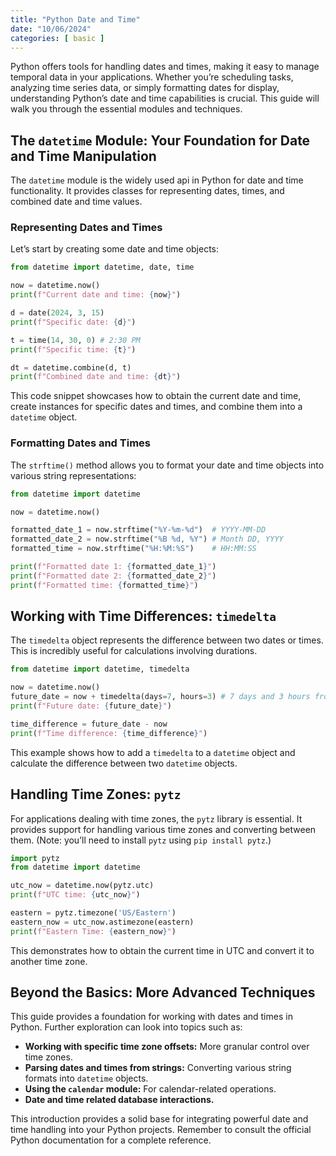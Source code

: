 ```yaml
---
title: "Python Date and Time"
date: "10/06/2024"
categories: [ basic ]
---
```



Python offers tools for handling dates and times, making it easy to manage temporal data in your applications. Whether you're scheduling tasks, analyzing time series data, or simply formatting dates for display, understanding Python's date and time capabilities is crucial. This guide will walk you through the essential modules and techniques.

## The `datetime` Module: Your Foundation for Date and Time Manipulation

The `datetime` module is the widely used api in Python for date and time functionality. It provides classes for representing dates, times, and combined date and time values.

### Representing Dates and Times

Let's start by creating some date and time objects:

```python
from datetime import datetime, date, time

now = datetime.now()
print(f"Current date and time: {now}")

d = date(2024, 3, 15)
print(f"Specific date: {d}")

t = time(14, 30, 0) # 2:30 PM
print(f"Specific time: {t}")

dt = datetime.combine(d, t)
print(f"Combined date and time: {dt}")
```

This code snippet showcases how to obtain the current date and time, create instances for specific dates and times, and combine them into a `datetime` object.

### Formatting Dates and Times

The `strftime()` method allows you to format your date and time objects into various string representations:

```python
from datetime import datetime

now = datetime.now()

formatted_date_1 = now.strftime("%Y-%m-%d")  # YYYY-MM-DD
formatted_date_2 = now.strftime("%B %d, %Y") # Month DD, YYYY
formatted_time = now.strftime("%H:%M:%S")    # HH:MM:SS

print(f"Formatted date 1: {formatted_date_1}")
print(f"Formatted date 2: {formatted_date_2}")
print(f"Formatted time: {formatted_time}")
```


##  Working with Time Differences: `timedelta`

The `timedelta` object represents the difference between two dates or times. This is incredibly useful for calculations involving durations.

```python
from datetime import datetime, timedelta

now = datetime.now()
future_date = now + timedelta(days=7, hours=3) # 7 days and 3 hours from now
print(f"Future date: {future_date}")

time_difference = future_date - now
print(f"Time difference: {time_difference}")
```

This example shows how to add a `timedelta` to a `datetime` object and calculate the difference between two `datetime` objects.


##  Handling Time Zones: `pytz`

For applications dealing with time zones, the `pytz` library is essential. It provides support for handling various time zones and converting between them.  (Note: you'll need to install `pytz` using `pip install pytz`.)

```python
import pytz
from datetime import datetime

utc_now = datetime.now(pytz.utc)
print(f"UTC time: {utc_now}")

eastern = pytz.timezone('US/Eastern')
eastern_now = utc_now.astimezone(eastern)
print(f"Eastern Time: {eastern_now}")
```

This demonstrates how to obtain the current time in UTC and convert it to another time zone.


## Beyond the Basics: More Advanced Techniques

This guide provides a foundation for working with dates and times in Python.  Further exploration can look into topics such as:

* **Working with specific time zone offsets:** More granular control over time zones.
* **Parsing dates and times from strings:** Converting various string formats into `datetime` objects.
* **Using the `calendar` module:** For calendar-related operations.
* **Date and time related database interactions.**


This  introduction provides a solid base for integrating powerful date and time handling into your Python projects.  Remember to consult the official Python documentation for a complete reference.

